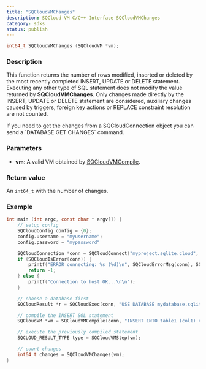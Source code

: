 ```yaml
---
title: "SQCloudVMChanges"
description: SQCloud VM C/C++ Interface SQCloudVMChanges
category: sdks
status: publish
---
```


```c
int64_t SQCloudVMChanges (SQCloudVM *vm);
```

### Description
This function returns the number of rows modified, inserted or deleted by the most recently completed INSERT, UPDATE or DELETE statement. Executing any other type of SQL statement does not modify the value returned by **SQCloudVMChanges**. Only changes made directly by the INSERT, UPDATE or DELETE statement are considered, auxiliary changes caused by triggers, foreign key actions or REPLACE constraint resolution are not counted.

<Callout type="warning" title="Count changes without a VM">
If you need to get the changes from a SQCloudConnection object you can send a `DATABASE GET CHANGES` command.
</Callout>

### Parameters
* **vm**: A valid VM obtained by [SQCloudVMCompile](/docs/sdks/c/sqcloudvmcompile).


### Return value
An `int64_t` with the number of changes.

### Example
```c
int main (int argc, const char * argv[]) {
    // setup config
    SQCloudConfig config = {0};
    config.username = "myusername";
    config.password = "mypassword"

    SQCloudConnection *conn = SQCloudConnect("myproject.sqlite.cloud", SQCLOUD_DEFAULT_PORT, &config);
    if (SQCloudIsError(conn)) {
        printf("ERROR connecting: %s (%d)\n", SQCloudErrorMsg(conn), SQCloudErrorCode(conn));
        return -1;
    } else {
        printf("Connection to host OK...\n\n");
    }

    // choose a database first
    SQCloudResult *r = SQCloudExec(conn, "USE DATABASE mydatabase.sqlite;");

    // compile the INSERT SQL statement
    SQCloudVM *vm = SQCloudVMCompile(conn, "INSERT INTO table1 (col1) VALUES ('Hello World');", -1, NULL);

    // execute the previously compiled statement
    SQCLOUD_RESULT_TYPE type = SQCloudVMStep(vm);

    // count changes
    int64_t changes = SQCloudVMChanges(vm);
}
```